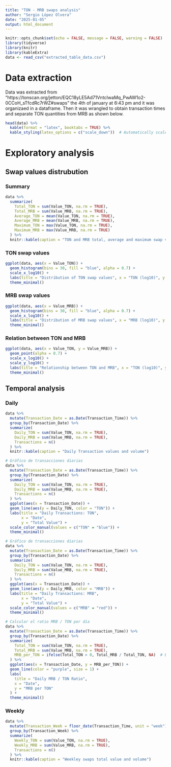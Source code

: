 ```yaml
---
title: "TON - MRB swaps analysis"
author: "Sergio López Olvera"
date: "2025-01-05"
output: html_document
---
```


```r
knitr::opts_chunk$set(echo = FALSE, message = FALSE, warning = FALSE)
library(tidyverse)
library(knitr)
library(kableExtra)
data <- read_csv("extracted_table_data.csv")
```

# Data extraction

Data was extracted from "https://tonscan.org/jetton/EQC18yLE5Ad71VntcIwaMq_PwAW1o2-0CCoH_sTfcdRc7rWZ#swaps" the 4th of january at 6:43 pm and it was organizaed in a dataframe. Then it was wrangled to obtain transaction times and separate TON quantities from MRB as shown below.

```r
head(data) %>%
  kable(format = "latex", booktabs = TRUE) %>%
  kable_styling(latex_options = c("scale_down"))  # Automatically scales the table
```

# Exploratory analysis

## Swap values distrubution

### Summary

```r
data %>%
  summarize(
    Total_TON = sum(Value_TON, na.rm = TRUE),
    Total_MRB = sum(Value_MRB, na.rm = TRUE),
    Average_TON = mean(Value_TON, na.rm = TRUE),
    Average_MRB = mean(Value_MRB, na.rm = TRUE),
    Maximum_TON = max(Value_TON, na.rm = TRUE),
    Maximum_MRB = max(Value_MRB, na.rm = TRUE)
  ) %>%
  knitr::kable(caption = "TON and MRB total, average and maximum swap values")
```

### TON swap values

```r
ggplot(data, aes(x = Value_TON)) +
  geom_histogram(bins = 30, fill = "blue", alpha = 0.7) +
  scale_x_log10() +
  labs(title = "Distribution of TON swap values", x = "TON (log10)", y = "Frequency") +
  theme_minimal()
```

### MRB swap values

```r
ggplot(data, aes(x = Value_MRB)) +
  geom_histogram(bins = 30, fill = "blue", alpha = 0.7) +
  scale_x_log10() +
  labs(title = "Distribution of MRB swap values", x = "MRB (log10)", y = "Frequency") +
  theme_minimal()
```

### Relation between TON and MRB

```r
ggplot(data, aes(x = Value_TON, y = Value_MRB)) +
  geom_point(alpha = 0.7) +
  scale_x_log10() +
  scale_y_log10() +
  labs(title = "Relationship between TON and MRB", x = "TON (log10)", y = "MRB (log10)") +
  theme_minimal()
```

## Temporal analysis

### Daily

```r
data %>%
  mutate(Transaction_Date = as.Date(Transaction_Time)) %>%
  group_by(Transaction_Date) %>%
  summarize(
    Daily_TON = sum(Value_TON, na.rm = TRUE),
    Daily_MRB = sum(Value_MRB, na.rm = TRUE),
    Transactions = n()
  ) %>%
  knitr::kable(caption = "Daily Transaction values and volume")

# Gráfico de transacciones diarias
data %>%
  mutate(Transaction_Date = as.Date(Transaction_Time)) %>%
  group_by(Transaction_Date) %>%
  summarize(
    Daily_TON = sum(Value_TON, na.rm = TRUE),
    Daily_MRB = sum(Value_MRB, na.rm = TRUE),
    Transactions = n()
  ) %>%
  ggplot(aes(x = Transaction_Date)) +
  geom_line(aes(y = Daily_TON, color = "TON")) +
  labs(title = "Daily Transactions: TON",
       x = "Date",
       y = "Total Value") +
  scale_color_manual(values = c("TON" = "blue")) +
  theme_minimal()

# Gráfico de transacciones diarias
data %>%
  mutate(Transaction_Date = as.Date(Transaction_Time)) %>%
  group_by(Transaction_Date) %>%
  summarize(
    Daily_TON = sum(Value_TON, na.rm = TRUE),
    Daily_MRB = sum(Value_MRB, na.rm = TRUE),
    Transactions = n()
  ) %>%
  ggplot(aes(x = Transaction_Date)) +
  geom_line(aes(y = Daily_MRB, color = "MRB")) +
  labs(title = "Daily Transactions: MRB",
       x = "Date",
       y = "Total Value") +
  scale_color_manual(values = c("MRB" = "red")) +
  theme_minimal()

# Calcular el ratio MRB / TON por día
data %>%
  mutate(Transaction_Date = as.Date(Transaction_Time)) %>%
  group_by(Transaction_Date) %>%
  summarize(
    Total_TON = sum(Value_TON, na.rm = TRUE),
    Total_MRB = sum(Value_MRB, na.rm = TRUE),
    MRB_per_TON = ifelse(Total_TON > 0, Total_MRB / Total_TON, NA)  # Evitar división entre 0
  ) %>%
  ggplot(aes(x = Transaction_Date, y = MRB_per_TON)) +
  geom_line(color = "purple", size = 1) +
  labs(
    title = "Daily MRB / TON Ratio",
    x = "Date",
    y = "MRB per TON"
  ) +
  theme_minimal()
```

### Weekly

```r
data %>%
  mutate(Transaction_Week = floor_date(Transaction_Time, unit = "week")) %>%
  group_by(Transaction_Week) %>%
  summarize(
    Weekly_TON = sum(Value_TON, na.rm = TRUE),
    Weekly_MRB = sum(Value_MRB, na.rm = TRUE),
    Transactions = n()
  ) %>%
  knitr::kable(caption = "Weekley swaps total value and volume")
```

